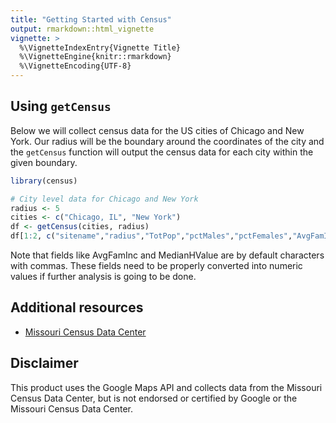 ```yaml
---
title: "Getting Started with Census"
output: rmarkdown::html_vignette
vignette: >
  %\VignetteIndexEntry{Vignette Title}
  %\VignetteEngine{knitr::rmarkdown}
  %\VignetteEncoding{UTF-8}
---
```



## Using `getCensus`

Below we will collect census data for the US cities of Chicago and New York.  Our radius will be the boundary around the coordinates of the city and the `getCensus` function will output the census data for each city within the given boundary.

```r
library(census)

# City level data for Chicago and New York
radius <- 5
cities <- c("Chicago, IL", "New York")
df <- getCensus(cities, radius)
df[1:2, c("sitename","radius","TotPop","pctMales","pctFemales","AvgFamInc","pctPrivWageWorkers","pctGovWorkers", "pctMarried","pctBachelors","MedianHValue")]
```

Note that fields like AvgFamInc and MedianHValue are by default characters with commas.  These fields need to be properly converted into numeric values if further analysis is going to be done.

## Additional resources
* [Missouri Census Data Center](http://mcdc.missouri.edu/)

## Disclaimer
This product uses the Google Maps API and collects data from the Missouri Census Data Center, but is not endorsed or certified by Google or the Missouri Census Data Center.
